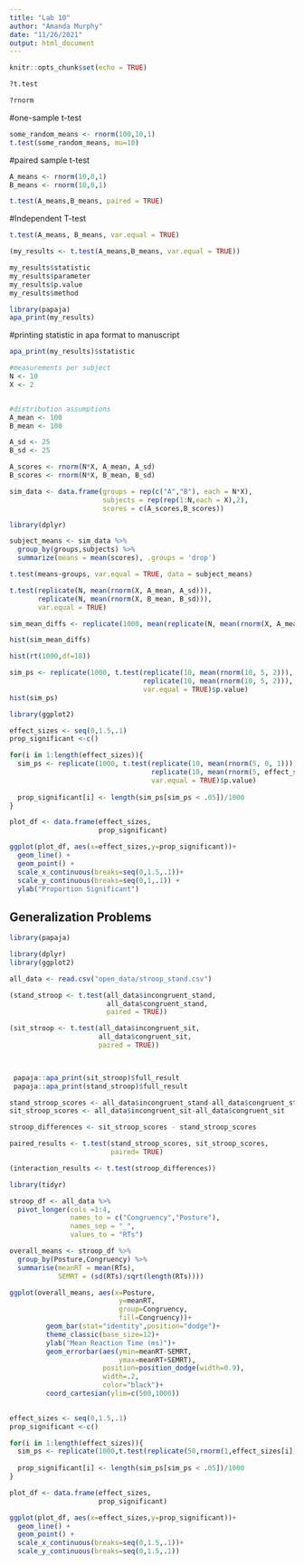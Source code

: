 ```yaml
---
title: "Lab 10"
author: "Amanda Murphy"
date: "11/26/2021"
output: html_document
---
```


```r
knitr::opts_chunk$set(echo = TRUE)
```

```r
?t.test

?rnorm


```
#one-sample t-test

```r
some_random_means <- rnorm(100,10,1)
t.test(some_random_means, mu=10)
```
#paired sample t-test

```r
A_means <- rnorm(10,0,1)
B_means <- rnorm(10,0,1)

t.test(A_means,B_means, paired = TRUE)
```

#Independent T-test

```r
t.test(A_means, B_means, var.equal = TRUE)
```

```r
(my_results <- t.test(A_means,B_means, var.equal = TRUE))
```

```r
my_results$statistic
my_results$parameter
my_results$p.value
my_results$method

```

```r
library(papaja)
apa_print(my_results)
```

#printing statistic in apa format to manuscript
```r
apa_print(my_results)$statistic
```

```r
#measurements per subject
N <- 10
X <- 2


#distribution assumptions
A_mean <- 100
B_mean <- 100

A_sd <- 25
B_sd <- 25
```

```r
A_scores <- rnorm(N*X, A_mean, A_sd)
B_scores <- rnorm(N*X, B_mean, B_sd)

sim_data <- data.frame(groups = rep(c("A","B"), each = N*X),
                       subjects = rep(rep(1:N,each = X),2),
                       scores = c(A_scores,B_scores))

library(dplyr)

subject_means <- sim_data %>%
  group_by(groups,subjects) %>%
  summarize(means = mean(scores), .groups = 'drop')

t.test(means~groups, var.equal = TRUE, data = subject_means)

```

```r
t.test(replicate(N, mean(rnorm(X, A_mean, A_sd))),
       replicate(N, mean(rnorm(X, B_mean, B_sd))),
       var.equal = TRUE)
```

```r
sim_mean_diffs <- replicate(1000, mean(replicate(N, mean(rnorm(X, A_mean, A_sd)))) - mean(replicate(N, mean(rnorm(X, B_mean, B_sd)))))

hist(sim_mean_diffs)
```
```r
hist(rt(1000,df=18))
```

```r
sim_ps <- replicate(1000, t.test(replicate(10, mean(rnorm(10, 5, 2))),
                                 replicate(10, mean(rnorm(10, 5, 2))),
                                 var.equal = TRUE)$p.value)
hist(sim_ps)
```
```r

library(ggplot2)

effect_sizes <- seq(0,1.5,.1)
prop_significant <-c()

for(i in 1:length(effect_sizes)){
  sim_ps <- replicate(1000, t.test(replicate(10, mean(rnorm(5, 0, 1))),
                                   replicate(10, mean(rnorm(5, effect_sizes[i], 1))),
                                   var.equal = TRUE)$p.value)
  
  prop_significant[i] <- length(sim_ps[sim_ps < .05])/1000
}

plot_df <- data.frame(effect_sizes,
                      prop_significant)

ggplot(plot_df, aes(x=effect_sizes,y=prop_significant))+
  geom_line() +
  geom_point() +
  scale_x_continuous(breaks=seq(0,1.5,.1))+
  scale_y_continuous(breaks=seq(0,1,.1)) +
  ylab("Proportion Significant")
```
## Generalization Problems


```r
library(papaja)

library(dplyr)
library(ggplot2)

all_data <- read.csv("open_data/stroop_stand.csv")

(stand_stroop <- t.test(all_data$incongruent_stand,
                        all_data$congruent_stand,
                        paired = TRUE))

(sit_stroop <- t.test(all_data$incongruent_sit,
                      all_data$congruent_sit,
                      paired = TRUE))

                      

```

```r
 papaja::apa_print(sit_stroop)$full_result
 papaja::apa_print(stand_stroop)$full_result
```

```r
stand_stroop_scores <- all_data$incongruent_stand-all_data$congruent_stand
sit_stroop_scores <- all_data$incongruent_sit-all_data$congruent_sit

stroop_differences <- sit_stroop_scores - stand_stroop_scores

paired_results <- t.test(stand_stroop_scores, sit_stroop_scores,
                         paired= TRUE)

(interaction_results <- t.test(stroop_differences))
```


```r
library(tidyr)

stroop_df <- all_data %>%
  pivot_longer(cols =1:4,
               names_to = c("Congruency","Posture"),
               names_sep = "_",
               values_to = "RTs")

overall_means <- stroop_df %>%
  group_by(Posture,Congruency) %>%
  summarise(meanRT = mean(RTs),
            SEMRT = (sd(RTs)/sqrt(length(RTs))))

ggplot(overall_means, aes(x=Posture,
                           y=meanRT,
                           group=Congruency,
                           fill=Congruency))+
         geom_bar(stat="identity",position="dodge")+
         theme_classic(base_size=12)+
         ylab("Mean Reaction Time (ms)")+
         geom_errorbar(aes(ymin=meanRT-SEMRT,
                           ymax=meanRT+SEMRT),
                       position=position_dodge(width=0.9),
                       width=.2,
                       color="black")+
         coord_cartesian(ylim=c(500,1000))
                       
```


```r
effect_sizes <- seq(0,1.5,.1)
prop_significant <-c()

for(i in 1:length(effect_sizes)){
  sim_ps <- replicate(1000,t.test(replicate(50,rnorm(1,effect_sizes[i],1)), mu = 0)$p.value)
  
  prop_significant[i] <- length(sim_ps[sim_ps < .05])/1000
}

plot_df <- data.frame(effect_sizes,
                      prop_significant)

ggplot(plot_df, aes(x=effect_sizes,y=prop_significant))+
  geom_line() +
  geom_point() +
  scale_x_continuous(breaks=seq(0,1.5,.1))+
  scale_y_continuous(breaks=seq(0,1.5,.1))
                                                      
                                               

```

